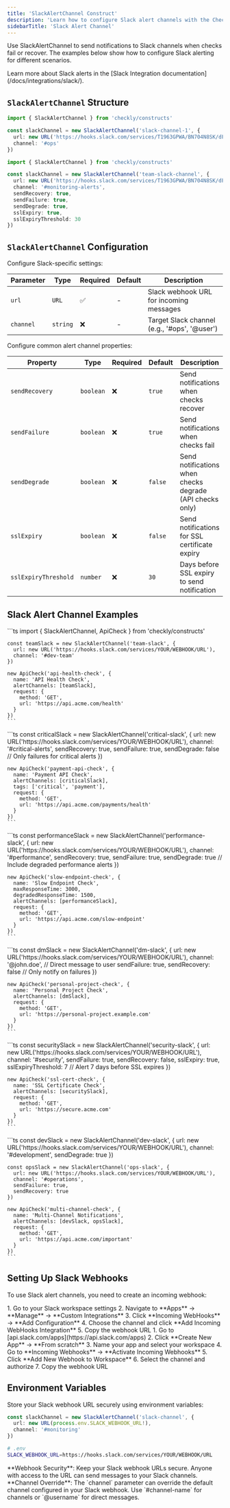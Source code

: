 ```yaml
---
title: 'SlackAlertChannel Construct'
description: 'Learn how to configure Slack alert channels with the Checkly CLI.'
sidebarTitle: 'Slack Alert Channel'
---
```


Use SlackAlertChannel to send notifications to Slack channels when checks fail or recover. The examples below show how to configure Slack alerting for different scenarios.

<Info>
Learn more about Slack alerts in the [Slack Integration documentation](/docs/integrations/slack/).
</Info>

## `SlackAlertChannel` Structure

<CodeGroup>

```ts Basic Example
import { SlackAlertChannel } from 'checkly/constructs'

const slackChannel = new SlackAlertChannel('slack-channel-1', {
  url: new URL('https://hooks.slack.com/services/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'),
  channel: '#ops'
})
```

```ts Advanced Example
import { SlackAlertChannel } from 'checkly/constructs'

const slackChannel = new SlackAlertChannel('team-slack-channel', {
  url: new URL('https://hooks.slack.com/services/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'),
  channel: '#monitoring-alerts',
  sendRecovery: true,
  sendFailure: true,
  sendDegrade: true,
  sslExpiry: true,
  sslExpiryThreshold: 30
})
```

</CodeGroup>

## `SlackAlertChannel` Configuration

<Tabs>
  <Tab title="Unique Configuration">

Configure Slack-specific settings:

| Parameter | Type | Required | Default | Description |
|-----------|------|----------|---------|-------------|
| `url` | `URL` | ✅ | - | Slack webhook URL for incoming messages |
| `channel` | `string` | ❌ | - | Target Slack channel (e.g., '#ops', '@user') |

</Tab>

<Tab title="Shared Configuration">
Configure common alert channel properties:

| Property | Type | Required | Default | Description |
|----------|------|----------|---------|-------------|
| `sendRecovery` | `boolean` | ❌ | `true` | Send notifications when checks recover |
| `sendFailure` | `boolean` | ❌ | `true` | Send notifications when checks fail |
| `sendDegrade` | `boolean` | ❌ | `false` | Send notifications when checks degrade (API checks only) |
| `sslExpiry` | `boolean` | ❌ | `false` | Send notifications for SSL certificate expiry |
| `sslExpiryThreshold` | `number` | ❌ | `30` | Days before SSL expiry to send notification |

</Tab>
</Tabs>

## Slack Alert Channel Examples

<Tabs>
  <Tab title="Team Channel Alerts">
    ```ts
    import { SlackAlertChannel, ApiCheck } from 'checkly/constructs'

    const teamSlack = new SlackAlertChannel('team-slack', {
      url: new URL('https://hooks.slack.com/services/YOUR/WEBHOOK/URL'),
      channel: '#dev-team'
    })

    new ApiCheck('api-health-check', {
      name: 'API Health Check',
      alertChannels: [teamSlack],
      request: {
        method: 'GET',
        url: 'https://api.acme.com/health'
      }
    })
    ```
  </Tab>
  
  <Tab title="Critical Alerts Channel">
    ```ts
    const criticalSlack = new SlackAlertChannel('critical-slack', {
      url: new URL('https://hooks.slack.com/services/YOUR/WEBHOOK/URL'),
      channel: '#critical-alerts',
      sendRecovery: true,
      sendFailure: true,
      sendDegrade: false // Only failures for critical alerts
    })

    new ApiCheck('payment-api-check', {
      name: 'Payment API Check',
      alertChannels: [criticalSlack],
      tags: ['critical', 'payment'],
      request: {
        method: 'GET',
        url: 'https://api.acme.com/payments/health'
      }
    })
    ```
  </Tab>
  
  <Tab title="Performance Monitoring">
    ```ts
    const performanceSlack = new SlackAlertChannel('performance-slack', {
      url: new URL('https://hooks.slack.com/services/YOUR/WEBHOOK/URL'),
      channel: '#performance',
      sendRecovery: true,
      sendFailure: true,
      sendDegrade: true // Include degraded performance alerts
    })

    new ApiCheck('slow-endpoint-check', {
      name: 'Slow Endpoint Check',
      maxResponseTime: 3000,
      degradedResponseTime: 1500,
      alertChannels: [performanceSlack],
      request: {
        method: 'GET',
        url: 'https://api.acme.com/slow-endpoint'
      }
    })
    ```
  </Tab>
  
  <Tab title="Direct Message Alerts">
    ```ts
    const dmSlack = new SlackAlertChannel('dm-slack', {
      url: new URL('https://hooks.slack.com/services/YOUR/WEBHOOK/URL'),
      channel: '@john.doe', // Direct message to user
      sendFailure: true,
      sendRecovery: false // Only notify on failures
    })

    new ApiCheck('personal-project-check', {
      name: 'Personal Project Check',
      alertChannels: [dmSlack],
      request: {
        method: 'GET',
        url: 'https://personal-project.example.com'
      }
    })
    ```
  </Tab>
  
  <Tab title="SSL Certificate Monitoring">
    ```ts
    const securitySlack = new SlackAlertChannel('security-slack', {
      url: new URL('https://hooks.slack.com/services/YOUR/WEBHOOK/URL'),
      channel: '#security',
      sendFailure: true,
      sendRecovery: false,
      sslExpiry: true,
      sslExpiryThreshold: 7 // Alert 7 days before SSL expires
    })

    new ApiCheck('ssl-cert-check', {
      name: 'SSL Certificate Check',
      alertChannels: [securitySlack],
      request: {
        method: 'GET',
        url: 'https://secure.acme.com'
      }
    })
    ```
  </Tab>
  
  <Tab title="Multiple Channels">
    ```ts
    const devSlack = new SlackAlertChannel('dev-slack', {
      url: new URL('https://hooks.slack.com/services/YOUR/WEBHOOK/URL'),
      channel: '#development',
      sendDegrade: true
    })

    const opsSlack = new SlackAlertChannel('ops-slack', {
      url: new URL('https://hooks.slack.com/services/YOUR/WEBHOOK/URL'),
      channel: '#operations',
      sendFailure: true,
      sendRecovery: true
    })

    new ApiCheck('multi-channel-check', {
      name: 'Multi-Channel Notifications',
      alertChannels: [devSlack, opsSlack],
      request: {
        method: 'GET',
        url: 'https://api.acme.com/important'
      }
    })
    ```
  </Tab>
</Tabs>

## Setting Up Slack Webhooks

To use Slack alert channels, you need to create an incoming webhook:

<Tabs>
  <Tab title="Create Webhook">
    1. Go to your Slack workspace settings
    2. Navigate to **Apps** → **Manage** → **Custom Integrations**
    3. Click **Incoming WebHooks** → **Add Configuration**
    4. Choose the channel and click **Add Incoming WebHooks Integration**
    5. Copy the webhook URL
  </Tab>
  
  <Tab title="Slack App (Recommended)">
    1. Go to [api.slack.com/apps](https://api.slack.com/apps)
    2. Click **Create New App** → **From scratch**
    3. Name your app and select your workspace
    4. Go to **Incoming Webhooks** → **Activate Incoming Webhooks**
    5. Click **Add New Webhook to Workspace**
    6. Select the channel and authorize
    7. Copy the webhook URL
  </Tab>
</Tabs>

## Environment Variables

Store your Slack webhook URL securely using environment variables:

```ts
const slackChannel = new SlackAlertChannel('slack-channel', {
  url: new URL(process.env.SLACK_WEBHOOK_URL!),
  channel: '#monitoring'
})
```

```bash
# .env
SLACK_WEBHOOK_URL=https://hooks.slack.com/services/YOUR/WEBHOOK/URL
```

<Warning>
**Webhook Security**: Keep your Slack webhook URLs secure. Anyone with access to the URL can send messages to your Slack channels.
</Warning>

<Info>
**Channel Override**: The `channel` parameter can override the default channel configured in your Slack webhook. Use `#channel-name` for channels or `@username` for direct messages.
</Info>